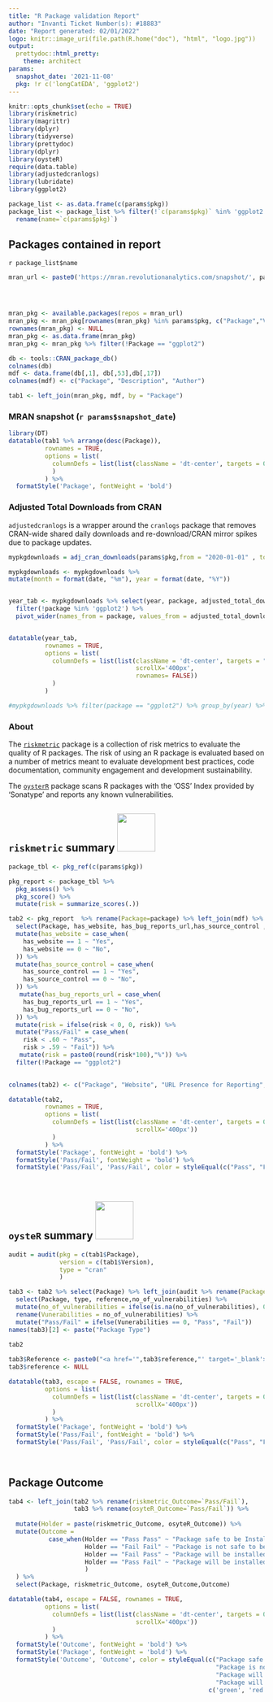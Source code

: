 ```yaml
---
title: "R Package validation Report"
author: "Invanti Ticket Number(s): #18883"
date: "Report generated: 02/01/2022"
logo: knitr::image_uri(file.path(R.home("doc"), "html", "logo.jpg"))
output: 
  prettydoc::html_pretty:
    theme: architect
params:
  snapshot_date: '2021-11-08'
  pkg: !r c('longCatEDA', 'ggplot2')
---
```


```r
knitr::opts_chunk$set(echo = TRUE)
library(riskmetric)
library(magrittr)
library(dplyr)
library(tidyverse)
library(prettydoc)
library(dplyr)
library(oysteR)
require(data.table)
library(adjustedcranlogs)
library(lubridate)
library(ggplot2)

package_list <- as.data.frame(c(params$pkg)) 
package_list <- package_list %>% filter(!`c(params$pkg)` %in% 'ggplot2') %>%   
  rename(name=`c(params$pkg)`)


```



## Packages contained in report

`r package_list$name`


```r
mran_url <- paste0('https://mran.revolutionanalytics.com/snapshot/', params$snapshot_date)




mran_pkg <- available.packages(repos = mran_url)
mran_pkg <- mran_pkg[rownames(mran_pkg) %in% params$pkg, c("Package","Version")]
rownames(mran_pkg) <- NULL
mran_pkg <- as.data.frame(mran_pkg)
mran_pkg <- mran_pkg %>% filter(!Package == "ggplot2")

db <- tools::CRAN_package_db()
colnames(db)
mdf <- data.frame(db[,1], db[,53],db[,17])
colnames(mdf) <- c("Package", "Description", "Author")

tab1 <- left_join(mran_pkg, mdf, by = "Package")

```


### MRAN snapshot (`r params$snapshot_date`)

```r
library(DT)
datatable(tab1 %>% arrange(desc(Package)), 
          rownames = TRUE,
          options = list(
            columnDefs = list(list(className = 'dt-center', targets = 0:1))
            )
          ) %>% 
  formatStyle('Package', fontWeight = 'bold') 
```

### Adjusted Total Downloads from CRAN

`adjustedcranlogs` is a wrapper around the `cranlogs` package that removes CRAN-wide shared daily downloads and re-download/CRAN mirror spikes due to package updates.

```r
mypkgdownloads = adj_cran_downloads(params$pkg,from = "2020-01-01" , to = Sys.Date())

mypkgdownloads <- mypkgdownloads %>%
mutate(month = format(date, "%m"), year = format(date, "%Y"))  


year_tab <- mypkgdownloads %>% select(year, package, adjusted_total_downloads) %>% 
  filter(!package %in% 'ggplot2') %>%
  pivot_wider(names_from = package, values_from = adjusted_total_downloads, values_fn=sum)


datatable(year_tab, 
          rownames = TRUE,
          options = list(
            columnDefs = list(list(className = 'dt-center', targets = "_all", 
                                   scrollX='400px',
                                   rownames= FALSE))
            )
          )

#mypkgdownloads %>% filter(package == "ggplot2") %>% group_by(year) %>% summarise(sum=sum(adjusted_total_downloads))
```


### About

The [`riskmetric`](https://github.com/pharmaR/riskmetric) package is a collection of risk metrics to evaluate the quality of R packages. The risk of using an R package is evaluated based on a number of metrics meant to evaluate development best practices, code documentation, community engagement and development sustainability. 

The [`oysterR`](https://cran.r-project.org/web/packages/oysteR/index.html) package scans R packages with the 'OSS' Index provided by 'Sonatype' and reports any known vulnerabilities. 

## `riskmetric` summary <img src="https://www.pharmar.org/img/carousel/pharmaRlogo_smaller.png" style="height: 75px; width:75px;"/>

```r
package_tbl <- pkg_ref(c(params$pkg)) 

pkg_report <- package_tbl %>%
  pkg_assess() %>%
  pkg_score() %>%
  mutate(risk = summarize_scores(.))

tab2 <- pkg_report  %>% rename(Package=package) %>% left_join(mdf) %>%
  select(Package, has_website, has_bug_reports_url,has_source_control ,risk) %>% 
  mutate(has_website = case_when(
    has_website == 1 ~ "Yes", 
    has_website == 0 ~ "No",
  )) %>% 
  mutate(has_source_control = case_when(
    has_source_control == 1 ~ "Yes", 
    has_source_control == 0 ~ "No",
  )) %>% 
   mutate(has_bug_reports_url = case_when(
    has_bug_reports_url == 1 ~ "Yes", 
    has_bug_reports_url == 0 ~ "No",
  )) %>% 
  mutate(risk = ifelse(risk < 0, 0, risk)) %>% 
  mutate("Pass/Fail" = case_when(
    risk < .60 ~ "Pass", 
    risk > .59 ~ "Fail")) %>% 
   mutate(risk = paste0(round(risk*100),"%")) %>% 
  filter(!Package == "ggplot2")
  

colnames(tab2) <- c("Package", "Website", "URL Presence for Reporting", "Has Source Control?","Risk Score", "Pass/Fail")
```

```r

datatable(tab2, 
          rownames = TRUE,
          options = list(
            columnDefs = list(list(className = 'dt-center', targets = 0:6,
                                   scrollX='400px'))
            )
          ) %>% 
  formatStyle('Package', fontWeight = 'bold') %>% 
  formatStyle('Pass/Fail', fontWeight = 'bold') %>% 
  formatStyle('Pass/Fail', 'Pass/Fail', color = styleEqual(c("Pass", "Fail"), c('green', 'red')))
        
          
```


## `oysteR` summary <img src="https://raw.githubusercontent.com/sonatype-nexus-community/oysteR/master/man/figures/logo.png" style="height: 75px; width:75px;"/>

```r
audit = audit(pkg = c(tab1$Package),
              version = c(tab1$Version),
              type = "cran"
              )

tab3 <- tab2 %>% select(Package) %>% left_join(audit %>% rename(Package=package)) %>% 
  select(Package, type, reference,no_of_vulnerabilities) %>% 
  mutate(no_of_vulnerabilities = ifelse(is.na(no_of_vulnerabilities), 0 , no_of_vulnerabilities)) %>% 
  rename(Vunerabilities = no_of_vulnerabilities) %>% 
  mutate("Pass/Fail" = ifelse(Vunerabilities == 0, "Pass", "Fail"))
names(tab3)[2] <- paste("Package Type")

tab2 
  
tab3$Reference <- paste0("<a href='",tab3$reference,"' target='_blank'>","Link","</a>")
tab3$reference <- NULL
```


```r
datatable(tab3, escape = FALSE, rownames = TRUE,
          options = list(
            columnDefs = list(list(className = 'dt-center', targets = 0:4,
                                   scrollX='400px'))
            )
          ) %>% 
  formatStyle('Package', fontWeight = 'bold') %>% 
  formatStyle('Pass/Fail', fontWeight = 'bold') %>% 
  formatStyle('Pass/Fail', 'Pass/Fail', color = styleEqual(c("Pass", "Fail"), c('green', 'red')))
        
          

```


## Package Outcome 


```r
tab4 <- left_join(tab2 %>% rename(riskmetric_Outcome=`Pass/Fail`),
                  tab3 %>% rename(osyteR_Outcome=`Pass/Fail`)) %>% 
  
  mutate(Holder = paste(riskmetric_Outcome, osyteR_Outcome)) %>% 
  mutate(Outcome = 
           case_when(Holder == "Pass Pass" ~ "Package safe to be Installed",
                     Holder == "Fail Fail" ~ "Package is not safe to be Installed",
                     Holder == "Fail Pass" ~ "Package will be installed with caution",
                     Holder == "Pass Fail" ~ "Package will be installed with caution",
                     )
  ) %>% 
  select(Package, riskmetric_Outcome, osyteR_Outcome,Outcome) 

```

```r
datatable(tab4, escape = FALSE, rownames = TRUE,
          options = list(
            columnDefs = list(list(className = 'dt-center', targets = 0:4,
                                   scrollX='400px'))
            )
          ) %>% 
  formatStyle('Outcome', fontWeight = 'bold') %>% 
  formatStyle('Package', fontWeight = 'bold') %>% 
  formatStyle('Outcome', 'Outcome', color = styleEqual(c("Package safe to be Installed", 
                                                         "Package is not safe to be Installed",
                                                         "Package will be installed with caution",
                                                         "Package will be installed with caution"), 
                                                       c('green', 'red', 'orange','orange')))
        
```      
